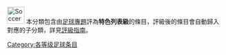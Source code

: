 [[File:Soccerball.svg|40px]] 本分類包含由[[WikiProject:足球|足球專題]]評為'''特色列表級'''的條目，評級後的條目會自動歸入對應的子分類，詳見[[WikiProject:足球/評級|評級指南]]。

{{catmore1|[[WikiProject:足球|WikiProject:足球]]}}
{{Articles by Quality|topic=足球|project=足球|format=TOC}}
{{empty category}}

[[Category:各等级足球条目|Category:各等级足球条目]]